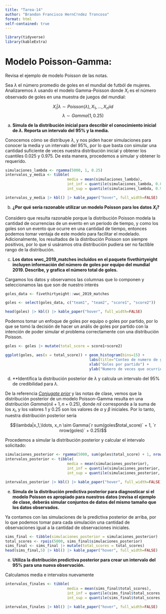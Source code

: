 ```yaml
---
title: "Tarea-14"
author: "Brandon Francisco HernC!ndez Troncoso"
format: html
self-contained: true
---
```


```r
library(tidyverse)
library(kableExtra)
```

# Modelo Poisson-Gamma:

Revisa el ejemplo de modelo Poisson de las notas.

Sea $\lambda$ el número promedio de goles en el mundial de futból de mujeres. Analizaremos $\lambda$ usando el modelo Gamma-Poisson donde $X_i$ es el número observado de goles en una muestra de juegos del mundial:

$$X_i|\lambda \sim Poisson(\lambda), X_1,...,X_n iid$$
$$\lambda \sim Gamma(1,0.25)$$

a. **Simula de la distribución inicial para describir el conocimiento inicial de $\lambda$. Reporta un intervalo del 95% y la media.**

Conocemos cómo se distribuye $\lambda$, y nos piden hacer simulaciones para conocer la media y un intervalo del 95%, por lo que basta con simular una cantidad suficiente de veces nuestra distribución inicial y obtener los cuantiles 0.025 y 0.975. De esta manera, procedemos a simular y obtener lo requerido. 

```r
simulaciones_lambda <- rgamma(5000, 1, 0.25)
intervalos_y_media <- tibble(
                            media = mean(simulaciones_lambda), 
                            int_inf = quantile(simulaciones_lambda, 0.025),
                            int_sup = quantile(simulaciones_lambda, 0.975))

intervalos_y_media |> kbl() |> kable_paper("hover", full_width=FALSE)
```

b. **¿Por qué sería razonable utilizar un modelo Poisson para los datos $X_i$?**

Considero que resulta razonable porque la distribución Poisson modela la cantidad de ocurrencias de un evento en un periodo de tiempo, y como los goles son un evento que ocurre en una cantidad de tiempo, entonces podemos tomar ventaja de este modelo para facilitar el modelado. Adicionalmente, los resultados de la distribución Poisson son siempre positivos, por lo que si usáramos otra distribución pudiera ser no factible rango de la distribución. 

c. **Los datos wwc_2019_matches incluídos en el paquete fivethirtyeight incluyen información del número de goles por equipo del mundial 2019. Describe, y grafica el número total de goles.**


Cargamos los datos y observamos las columnas que lo componen y seleccionamos las que son de nuestro interés

```r
goles_data <- fivethirtyeight::wwc_2019_matches

goles <- select(goles_data, c("team1", "team2", "score1", "score2"))

head(goles) |> kbl() |> kable_paper("hover", full_width=FALSE)
```

Podemos tomar un enfoque de goles por equipo o goles por partido, por lo que se tomó la decisión de hacer un anális de goles por partido con la intención de poder simular el problema correctamente con una distribución Poisson.

```r
goles <- goles |> mutate(total_score = score1+score2)

ggplot(goles, aes(x = total_score)) + geom_histogram(bins=15) + 
                                      labs(title="Conteo de numero de goles por partido") +
                                      xlab("Goles por partido") + 
                                      ylab("Numero de veces que ocurrio esa cantidad de goles")
```
 

d. **Identifica la distribución posterior de $\lambda$ y calcula un intervalo del 95% de credibilidad para $\lambda$.

De la referencia [*Conjugate prior*](https://en.wikipedia.org/wiki/Conjugate_prior) y las notas de clase, vemos que la distribución posterior de un modelo Poisson-Gamma resulta en una distribución $Gamma(n\bar{x}+1,n+0.25)$, donde $n\bar{x}$ corresponde a la suma de los $x_i$, y los valores $1$ y $0.25$ son los valores de $\alpha$ y $\beta$ iniciales. Por lo tanto, nuestra distribución posterior sería

$$\lambda|x_1,\ldots, x_n \sim Gamma(`r sum(goles$total_score)` + 1, `r nrow(goles)` + 0.25)$$


Procedemos a simular la distribución posterior y calcular el intervalo solicitado:


```r
simulaciones_posterior <- rgamma(5000, sum(goles$total_score) + 1, nrow(goles) + 0.25)
intervalos_posterior <- tibble(
                            media = mean(simulaciones_posterior), 
                            int_inf = quantile(simulaciones_posterior, 0.025),
                            int_sup = quantile(simulaciones_posterior, 0.975))

intervalos_posterior |> kbl() |> kable_paper("hover", full_width=FALSE)
```

e. **Simula de la distribución predictiva posterior para diagnosticar si el modelo Poisson es apropiado para nuestros datos (revisa el ejemplo de clase, deberás simular conjuntos de datos del mismo tamaño que los datos observados.**

Ya contamos con las simulaciones de la predictiva posterior de arriba, por lo que podemos tomar para cada simulación una cantidad de observaciones igual a la cantidad de observaciones iniciales. 

```r
sims_final <- tibble(simulaciones_posterior = simulaciones_posterior)
total_scores <- rpois(5000, sims_final$simulaciones_posterior)
sims_final <- sims_final |> mutate(total_scores = total_scores)
head(sims_final,5) |> kbl() |> kable_paper("hover", full_width=FALSE)
```

e. **Utiliza la distribución predictiva posterior para crear un intervalo del 95% para una nueva observación.**

Calculamos media e intervalos nuevamente

```r
intervalos_finales <- tibble(
                            media = mean(sims_final$total_scores), 
                            int_inf = quantile(sims_final$total_scores, 0.025),
                            int_sup = quantile(sims_final$total_scores, 0.975))

intervalos_finales |> kbl() |> kable_paper("hover", full_width=FALSE)
```




